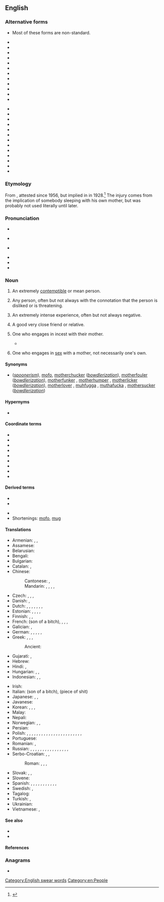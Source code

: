 {{also|mother-fucker|mother fucker}}
==English==

===Alternative forms===
* Most of these forms are non-standard.
{{rel-top|alternative forms}}
* {{l|en|mahfucka}}
* {{l|en|mahfucker}}
* {{l|en|mahfugga}}
* {{l|en|mothafucka}}
* {{l|en|mothafucker}}
* {{l|en|mothafugga}}
* {{l|en|mothafuggah}}
* {{l|en|mothafukka}}
* {{l|en|mothahfuckah}}
* {{l|en|mothahfucker}}
* {{l|en|mothahfuggah}}
* {{l|en|motherfucka}}
{{rel-mid}}
* {{l|en|motherfuckah}}
* {{l|en|mother-fucker}}
* {{l|en|mother fucker}}
* {{l|en|motherfugga}}
* {{l|en|motherfukka}}
* {{l|en|motherfukkah}}
* {{l|en|motherfukker}}
* {{l|en|mufucka}}
* {{l|en|muhfucka}}
* {{l|en|muhfuckah}}
* {{l|en|muhfucker}}
* {{l|en|muhfugga}}
* {{l|en|muhfuggah}}
{{rel-bottom}}

===Etymology===
From {{compound|en|mother|fucker}}, attested since 1956, but implied in {{l|en|mother}} in 1928.<ref name=EtymOnLine>{{EtymOnLine}}</ref> The injury comes from the implication of somebody sleeping with his own mother, but was probably not used literally until later.

===Pronunciation===
* {{enPR|mŭth'er-fŭk'er, mŭth'ŭ-fŭk'er}}
* {{a|RP}} {{IPA|/ˈmʌðəˌfʌkə/|lang=en}}
* {{a|GA}} {{IPA|/ˈmʌðɚˌfʌkɚ/|lang=en}}
* {{audio|en-us-motherfucker.ogg|Audio (US, California)|lang=en}}
* {{audio|en-uk-motherfucker.ogg|Audio (UK)|lang=en}}
* {{hyphenation|moth|er|fuck|er|lang=en}}

===Noun===
{{en-noun}}

# {{lb|en|strongly|_|vulgar|offensive}} An extremely [[contemptible]] or mean person.
#: {{ux|en|Up against the wall, '''motherfucker'''.}}
# {{lb|en|strongly vulgar}} Any person, often but not always with the connotation that the person is disliked or is threatening.
#: {{ux|en|Check out this '''motherfucker'''.}}
# {{lb|en|markedly vulgar}} An extremely intense experience, often but not always negative.
#: {{ux|en|War is a '''motherfucker'''.}}
#: {{ux|en|I jammed my finger in the door yesterday. It hurt like a '''motherfucker'''.}}
#: {{ux|en|You mess with me, and I will come at you like a '''motherfucker'''.}}
# {{lb|en|teasingly|friendly|jokingly|vulgar}} A good very close friend or relative.
#: {{ux|en|How’ve you been, you crazy '''motherfucker'''?}}
# {{lb|en|vulgar|literally}} One who engages in incest with their mother.
#* {{seeCites}}
# {{lb|en|vulgar|literally}} One who engages in [[sex]] with a mother, not necessarily one's own.

====Synonyms====
* {{l|en|futhermucker}} (''[[spoonerism]]''), [[mofo]], [[motherchucker]] (''[[bowdlerization]]''), [[motherfouler]] (''[[bowdlerization]]''), [[motherfunker]] {{qualifier|euphemistic}}, [[motherhumper]] {{qualifier|euphemistic}}, [[motherlicker]] (''[[bowdlerization]]''), [[motherlover]] {{qualifier|euphemistic}}, [[muhfugga]] {{qualifier|African American Vernacular}}, [[muthafucka]] {{qualifier|African American Vernacular}}, [[mothersucker]] (''[[bowdlerization]]'')

====Hypernyms====
* {{l|en|inbreeder}}

====Coordinate terms====
* {{l|en|aunt fucker}}
* {{l|en|brotherfucker}}
* {{l|en|cousinfucker}}
* {{l|en|fatherfucker}}
* {{l|en|nephew fucker}}
* {{l|en|niece fucker}}
* {{l|en|sibling fucker}}
* {{l|en|sisterfucker}}
* {{l|en|unclefucker}}

====Derived terms====
{{der-top}}
* {{l|en|motherfuck}}
* {{l|en|motherfucking}}
{{der-mid}}
* {{l|en|muthafucka}}
* Shortenings: [[mofo]], [[mug]]
{{der-bottom}}

====Translations====
{{trans-top|generic term of abuse}}
* Armenian: {{t|hy|բոզի տղա}}, {{t|hy|բոզի տղեք|p}}, {{t|hy|գանդոն}}
* Assamese: {{t|as|মাকচুদাই|tr=maksudai}}
* Belarusian: {{t|be|вы́радак|sc=Cyrl}}
* Bengali: {{t|bn|মাদারচোদ|tr=madarchod}}
* Bulgarian: {{t+|bg|копеле|tr=kopele}}
* Catalan: {{t|ca|fill de puta|m}}, {{t+|ca|malparit|m}}
* Chinese:
*: Cantonese: {{t|yue|屌你老母|tr=diu2 nei5 lou5 mou5-2|sc=Hani}}, {{t+|yue|冚家鏟|tr=ham6 gaa1 caan2|sc=Hani}}
*: Mandarin: {{t+|cmn|肏你媽|sc=Hani}}, {{t+|cmn|肏你妈|tr=cào nǐ mā|sc=Hani}}, {{t+|cmn|幹你娘|sc=Hani}}, {{t|cmn|干你娘|tr=gàn nǐ niáng|sc=Hani}}, {{t+|cmn|混蛋|tr=húndàn|sc=Hani}}
* Czech: {{t+|cs|zkurvysyn|m}}, {{t|cs|mamrd|m}}, {{t+|cs|svině|f}}, {{t+|cs|hajzl}}
* Danish: {{t|da|skiderik|c}}, {{t+|da|stodder|c}}
* Dutch: {{t|nl|moederneuker}} {{qualifier|never used except to be funny}}, {{t+|nl|kankerlijer}}, {{t|nl|mogool}} {{qualifier|more common}}, {{t+|nl|klootzak}}, {{t+|nl|kelerelijer}}, {{t+|nl|klerelijer}}, {{t+|nl|teringlijder|alt=teringlij(d)er}}, {{t+|nl|tyfuslijder|alt=tyfuslij(d)er}}
* Estonian: {{t|et|piider}}, {{t+|et|munn}}, {{t|et|türapea}}, {{t|et|värdjas}}, {{t|et|sitapea}}
* Finnish: {{t+|fi|kusipää}}, {{t+|fi|paskiainen}}, {{t+|fi|mulkku}}
* French: {{t+|fr|fils de pute}} (son of a bitch), {{t+|fr|enculé de ta mère}}, {{t+|fr|connard|m}}, {{t+|fr|connasse|f}}, {{t+|fr|brassière}}
* Galician: {{t|gl|fillo de puta|m}}, {{t|gl|filla de puta|f}}
* German: {{t+|de|Wichser}}, {{t+|de|Arschloch}}, {{t+|de|Drecksau}}, {{t+|de|Schwein}},{{t|de|Mutterficker}} {{qualifier|rare}}, {{t+|de|Scheißkerl}}
* Greek: {{t+|el|καριόλης}}, {{t|el|παλιογαμιόλης}}, {{t|el|παλιοπαπάρας}}, {{t+|el|μαλάκας}}
*: Ancient: {{t|grc|μητροκοίτης|m}}
* Gujarati: {{t|gu|માદરચોદ}} {{qualifier|strongly vulgar}}, {{t|gu|માચોદ}}
* Hebrew: {{t+|he|בן זונה|tr=ben zona}}
* Hindi: {{t|hi|मादरचोद}}, {{t|hi|कमीने}}
* Hungarian: {{t+|hu|anyaszomorító}}, {{t|hu|anyabaszó}}, {{t+|hu|köcsög}}
* Indonesian: {{t+|id|keparat}}, {{t+|id|bedebah}}, {{t+|id|cukimai}}
{{trans-mid}}
* Irish: {{t|ga|mac soith|m}}
* Italian: {{t+|it|figlio di puttana}} (son of a bitch), {{t|it|pezzo di merda}} (piece of shit)
* Japanese: {{t+|ja|くそったれ|tr=kusottare}}, {{t+|ja|貴様|tr=きさま, kisama}}, {{t|ja|てめえ|tr=temē|sc=Jpan}}
* Javanese: {{t|jv|mbokné ancok}} {{qualifier|East Java}}
* Korean: {{t|ko|니기미 씹할놈}} {{qualifier|literally}}, {{t+|ko|개새끼}}, {{t+|ko|개자식}} {{qualifier|both mean son of a bitch}}, {{t+|ko|씹새끼}}
* Malay: {{t+|ms|pukimak}}
* Nepali: {{t|ne|माचिक्ने|sc=Deva}}
* Norwegian: {{t|no|drittsekk|m}}, {{t+|no|rasshøl|n}}, {{t|no|jævel|m}}
* Persian: {{t|fa|مادر جنده|tr=mâdar jende|sc=fa-Arab}}
* Polish: {{t+|pl|skurwysyn|m-pr}}, {{t+|pl|sukinsyn|m-pr}}, {{t+|pl|matkojebca|m-pr}} {{qualifier|literal calque}}, {{t+|pl|zasraniec|m}}, {{t+|pl|chuj|m}}, {{t+|pl|kutas|m}}, {{t+|pl|gnój|m}}, {{t+|pl|skurwiel|m}}, {{t+|pl|dupek|m}}, {{t|pl|swinia|f}}{{t+|pl|pizda|f}}, {{t+|pl|fiut|m}}, {{t+|pl|szmata|f}}, {{t|pl|złamas|m}}, {{t+|pl|zjeb|m}}, {{t+|pl|gnida|f}}, {{t+|pl|pojeb|m}}, {{t+|pl|popierdoleniec|m}}, {{t+|pl|śmieć|m}}, {{t+|pl|ścierwo|m}}, {{t+|pl|pies|m}}, {{t+|pl|jebaniec|m}}, {{t+|pl|ciul|m}}, {{t|pl|wyskrobek|m}}, {{t+|pl|wypierdek|m}}
* Portuguese: {{qualifier|Brazil; son of a bitch}} {{t+|pt|filho da puta}}
* Romanian: {{t+|ro|nemernic}}, {{t+|ro|nenorocit}}
* Russian: {{t+|ru|заёба|m}}, {{t+|ru|су́ка|m|f}}, {{t+|ru|ублю́док}}, {{t+|ru|засра́нец|m}}, {{t+|ru|муда́к|m}}, {{t+|ru|гад|m}}, {{t+|ru|пидора́с|m}}, {{t+|ru|пи́дор|m}}, {{t+|ru|говню́к|m}}, {{t+|ru|па́дла|m|f}}, {{t+|ru|мудоёб|m}}, {{t+|ru|сво́лочь|f}}, {{t+|ru|су́ка|m|f}}, {{t+|ru|муди́ло|n}}, {{t+|ru|ебла́н|m}}, {{t+|ru|долбоёб|m}}, {{t+|ru|муди́ла|m|f}}
* Serbo-Croatian: {{t|sh|мамојебац}}, {{t|sh|бабојебац|sc=Cyrl}}, {{t|sh|зајебант|sc=Cyrl}}
*: Roman: {{t|sh|mamojebac}}, {{t|sh|babojebac}}, {{t+|sh|zajebant}},
* Slovak: {{t|sk|hajzel}}, {{t|sk|zmrd|m}}, {{t+|sk|sviňa}}
* Slovene: {{t|sl|pizdun}}
* Spanish: {{t+|es|hijo de puta|m}}, {{t+|es|hideputa|m}} {{qualifier|Spain}}, {{t|es|mal parido}}, {{t+|es|huevón|m}}, {{t+|es|pendejo|m}}, {{t+|es|cojudo|m}}, {{t+|es|cojonudo|m}}, {{t|es|trolazo|m}}, {{t|es|rotocafé|m}} {{qualifier|Latin America}}, {{t+|es|hijo de la chingada|m}} {{qualifier|Mexico}}, {{t+|es|cerdo|m}} {{qualifier|Central America}}, {{t|es|hijo de perra|m}}
* Swedish: {{t|sv|mammaknullare}} {{qualifier|literally, never/rarely used}}, {{t+|sv|jävel|c}} {{qualifier|more common}}
* Tagalog: {{t|tl|putang ina mo}}
* Turkish: {{t+|tr|orospu çocuğu}}, {{t+|tr|piç}}
* Ukrainian: {{t|uk|ублю́док|m|sc=Cyrl}}
* Vietnamese: {{t|vi|địt con mẹ mày}}, {{t+|vi|đụ má mày}} {{qualifier|South Vietnam}}
{{trans-bottom}}

====See also====
* {{l|en|bastard}}
* {{l|en|inbred}}

====References====
<references/>

===Anagrams===
* {{anagrams|en|a=ceefhkmorrtu|fothermucker}}

[[Category:English swear words]]
[[Category:en:People]]